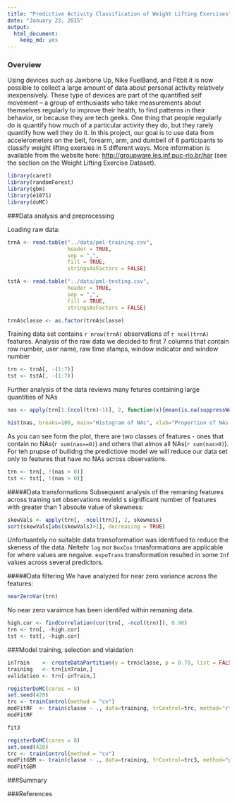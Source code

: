 ```yaml
---
title: "Predictive Activity Classification of Weight Lifting Exercises"
date: "January 23, 2015"
output:
  html_document:
    keep_md: yes
---
```

### Overview   
Using devices such as Jawbone Up, Nike FuelBand, and Fitbit it is now possible to collect a large amount of data about personal activity relatively inexpensively. These type of devices are part of the quantified self movement – a group of enthusiasts who take measurements about themselves regularly to improve their health, to find patterns in their behavior, or because they are tech geeks. One thing that people regularly do is quantify how much of a particular activity they do, but they rarely quantify how well they do it. In this project, our goal is to use data from accelerometers on the belt, forearm, arm, and dumbell of 6 participants to classify weight lifting exersies in 5 different ways. More information is available from the website here: <http://groupware.les.inf.puc-rio.br/har> (see the section on the Weight Lifting Exercise Dataset). 

```r
library(caret)
library(randomForest)
library(gbm)
library(e1071)
library(doMC)
```

###Data analysis and preprocessing   

Loading raw data:
```r
trnA <- read.table("../data/pml-training.csv", 
                   header = TRUE, 
                   sep = ",",
                   fill = TRUE, 
                   stringsAsFactors = FALSE)

tstA <- read.table("../data/pml-testing.csv", 
                   header = TRUE, 
                   sep = ",",
                   fill = TRUE, 
                   stringsAsFactors = FALSE)

trnA$classe <- as.factor(trnA$classe)
```

Training data set contains `r nrow(trnA)` observations of `r ncol(trnA)` features.
Analysis of the raw data we decided to first 7 columns that contain row number, user name, raw time stamps, window indicator and window number

```r
trn <- trnA[, -(1:7)]
tst <- tstA[, -(1:7)]
```
Further analysis of the data reviews many fetures containing large quantities of NAs
```r
nas <- apply(trn[1:(ncol(trn)-1)], 2, function(x){mean(is.na(suppressWarnings(as.numeric(x))))})
```
```r
hist(nas, breaks=100, main="Histogram of NAs", xlab="Proportion of NAs across observartions")
```   

As you can see form the plot, there are two classes of features - ones that contain no NAs(`r sum(nas==0)`) and others that almos all NAs(`r sum(nas>0)`). For teh prupse of builidng the predictiove model we will reduce our data set only to features that have no NAs across observations.

```r
trn <- trn[, !(nas > 0)]
tst <- tst[, !(nas > 0)]
```

#####Data transformations
Subsequent analysis of the remaning features across training set observations revield s significant number of features with greater than 1 absoute value of skewness:

```r
skewVals <- apply(trn[, -ncol(trn)], 2, skewness)
sort(skewVals[abs(skewVals)>1], decreasing = TRUE)
```

Unfortuantely no suitable data transoformation was identifued to reduce the skeness of the data. Neitehr `log` nor `BoxCox` trnasformations are applicable for where values are negaive. `expoTrans` transformation resulted in some `Inf` values across several predictors.

#####Data filtering
We have analyzed for near zero variance across the features:
```r
nearZeroVar(trn)
```
No near zero varaimce has been identifed within remaning data.


```r
high.cor <- findCorrelation(cor(trn[, -ncol(trn)]), 0.90)
trn <- trn[, -high.cor]
tst <- tst[, -high.cor]
```

###Model training, selection and vlaidation

```r
inTrain    <- createDataPartition(y = trn$classe, p = 0.70, list = FALSE)
training   <- trn[inTrain,]
validation <- trn[-inTrain,]

```

```r
registerDoMC(cores = 8)
set.seed(420)
trc <- trainControl(method = "cv")
modFitRF  <- train(classe ~ ., data=training, trControl=trc, method="rf")
modFitRF
```

```r
fit3
```


```r
registerDoMC(cores = 8)
set.seed(420)
trc <- trainControl(method = "cv")
modFitGBM <- train(classe ~ ., data=training, trControl=trc3, method="gbm")
modFitGBM
```


###Summary

###References